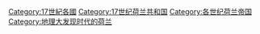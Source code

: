 [[Category:17世紀各國|Category:17世紀各國]]
[[Category:17世纪荷兰共和国|Category:17世纪荷兰共和国]]
[[Category:各世纪荷兰帝国|Category:各世纪荷兰帝国]]
[[Category:地理大发现时代的荷兰|Category:地理大发现时代的荷兰]]